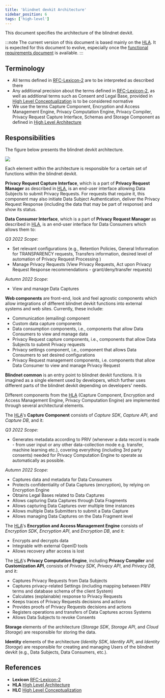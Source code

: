 ```yaml
---
title: 'blindnet devkit Architecture'
sidebar_position: 6
tags: ['high-level']
---
```


This document specifies the architecture of the blindnet devkit.

:::note
The current version of this document is based mainly on the [HLA][hla]. It is expected for this document to evolve, especially once the [functional requirements document](https://github.com/blindnet-io/product-management/tree/main/specifications/frd) is available.
:::

## Terminology

- All terms defined in [RFC-Lexicon-2][lexicon] are to be interpreted as described there
- Any additional precision about the terms defined in [RFC-Lexicon-2][lexicon], as well as additional terms such as Consent and Legal Base, provided in [High Level Conceptualization][hlc] is to be considered normative
- We use the terms Capture Component, Encryption and Access Management Engine, Privacy Computation Engine, Privacy Compiler, Privacy Request Capture Interface, Schemas and Storage Component as defined in [High Level Architecture][hla]

## Responsibilities

The figure below presents the blindnet devkit architecture.

<img src="/img/devkit_architecture.png" />

Each element within the architecture is responsible for a certain set of functions within the blindnet devkit.

**Privacy Request Capture Interface**, which is a part of **Privacy Request Manager** as described in [HLA][hla], is an end-user interface allowing Data Subjects to submit Privacy Requests. For requests that require it, this component may also initiate Data Subject Authentication, deliver the Privacy Request Response (including the data that may be part of response) and show its status.

**Data Consumer Interface**, which is a part of **Privacy Request Manager** as described in [HLA][hla], is an end-user interface for Data Consumers which allows them to:

_Q3 2022 Scope_:

- Set relevant configurations (e.g., Retention Policies, General Information for TRANSPARENCY requests, Transfers information, desired level of automation of Privacy Request Processing )
- Manage Privacy Requests (View Privacy Requests, Act upon Privacy Request Response recommendations - grant/deny/transfer requests)

_Autumn 2022 Scope_:

- View and manage Data Captures

**Web components** are front-end, look and feel agnostic components which allow integrations of different blindnet devkit functions into external systems and web sites. Currently, these include:

- Communication (emailing) component
- Custom data capture components
- Data consumption components, i.e., components that allow Data Consumers to view and manage data
- Privacy Request capture components, i.e., components that allow Data Subjects to submit Privacy requests
- Privacy settings component, i.e., component that allows Data Consumers to set desired configurations
- Privacy Request management components, i.e. components that allow Data Consumer to view and manage Privacy Request

**Blindnet common** is an entry point to blindnet devkit functions.
It is imagined as a single element used by developers, which further uses different parts of the blindnet devkit depending on developers' needs.

Different components from the [HLA][hla] (Capture Component, Encryption and Access Management Engine, Privacy Computation Engine) are implemented through several architectural elements.

The [HLA][hla]'s **Capture Component** consists of _Capture SDK_, _Capture API_, and _Capture DB_, and it:

_Q3 2022 Scope_:

- Generates metadata according to PRIV (whenever a data record is made - from user input or any other data-collection mode e.g. transfer, machine learning etc.), covering everything (including 3rd party consents) needed for Privacy Computation Engine to operate as automatically as possible.

_Autumn 2022 Scope_:

- Captures data and metadata for Data Consumers
- Protects confidentiality of Data Captures (encryption), by relying on Encryption Engine
- Obtains Legal Bases related to Data Captures
- Allows capturing Data Captures through Data Fragments
- Allows capturing Data Captures over multiple time instances
- Allows multiple Data Submitters to submit a Data Capture
- Allows managing Data Captures on the Data Fragment level

The [HLA][hla]'s **Encryption and Access Management Engine** consists of _Encryption SDK_, _Encryption API_, and _Encryption DB_, and it:

- Encrypts and decrypts data
- Integrable with external OpenID tools
- Allows recovery after access is lost

The [HLA][hla]'s **Privacy Computation Engine**, including **Privacy Compiler** and **Customization API**, consists of _Privacy SDK_, _Privacy API_, and _Privacy DB_, and it:

- Captures Privacy Requests from Data Subjects
- Captures privacy-related Settings (including mapping between PRIV terms and database schema of the client System)
- Calculates (explainable) response to Privacy Requests
- Keeps traces of Privacy Requests decisions and actions
- Provides proofs of Privacy Requests decisions and actions
- Registers operations and transfers of Data Captures across Systems
- Allows Data Subjects to revoke Consents

**Storage** elements of the architecture (_Storage SDK_, _Storage API_, and _Cloud Storage_) are responsible for storing the data.

**Identity** elements of the architecture (_Identity SDK_, _Identity API_, and _Identity Storage_) are responsible for creating and managing Users of the blindnet devkit (e.g., Data Subjects, Data Consumers, etc.).

## References

- **Lexicon** [RFC-Lexicon-2][lexicon]
- **HLA** [High Level Architecture][hla]
- **HLC** [High Level Conceptualization][hlc]

[lexicon]: ./lexicon 'RFC-Lexicon-2'
[hla]: ./high-level-architecture 'High Level Architecture'
[hlc]: ./high-level-conceptualization 'High Level Conceptualization'
